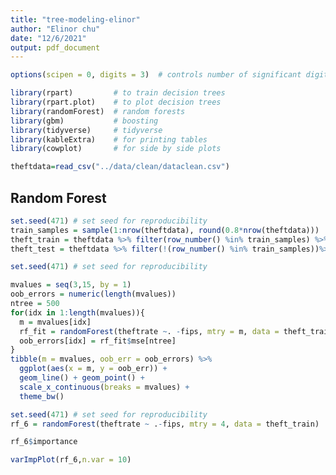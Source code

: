 ```yaml
---
title: "tree-modeling-elinor"
author: "Elinor chu"
date: "12/6/2021"
output: pdf_document
---
```


```r
options(scipen = 0, digits = 3)  # controls number of significant digits printed
```

```r
library(rpart)         # to train decision trees
library(rpart.plot)    # to plot decision trees
library(randomForest)  # random forests
library(gbm)           # boosting
library(tidyverse)     # tidyverse
library(kableExtra)    # for printing tables
library(cowplot)       # for side by side plots
```

```r
theftdata=read_csv("../data/clean/dataclean.csv")
```


## Random Forest
```r
set.seed(471) # set seed for reproducibility
train_samples = sample(1:nrow(theftdata), round(0.8*nrow(theftdata)))
theft_train = theftdata %>% filter(row_number() %in% train_samples) %>% select(-county,-state)
theft_test = theftdata %>% filter(!(row_number() %in% train_samples))%>% select(-county,-state)
```



```r
set.seed(471) # set seed for reproducibility

mvalues = seq(3,15, by = 1)
oob_errors = numeric(length(mvalues))
ntree = 500
for(idx in 1:length(mvalues)){
  m = mvalues[idx]
  rf_fit = randomForest(theftrate ~. -fips, mtry = m, data = theft_train)
  oob_errors[idx] = rf_fit$mse[ntree]
}
tibble(m = mvalues, oob_err = oob_errors) %>%
  ggplot(aes(x = m, y = oob_err)) + 
  geom_line() + geom_point() + 
  scale_x_continuous(breaks = mvalues) +
  theme_bw()
```

```r
set.seed(471) # set seed for reproducibility
rf_6 = randomForest(theftrate ~ .-fips, mtry = 4, data = theft_train)
```

```r
rf_6$importance 
```

```r
varImpPlot(rf_6,n.var = 10)
```

